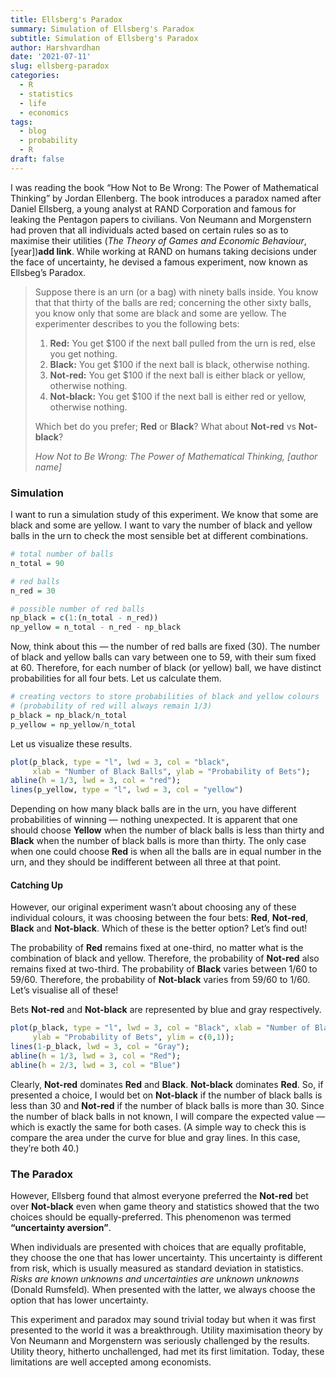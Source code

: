 ```yaml
---
title: Ellsberg's Paradox
summary: Simulation of Ellsberg's Paradox
subtitle: Simulation of Ellsberg's Paradox
author: Harshvardhan
date: '2021-07-11'
slug: ellsberg-paradox
categories:
  - R
  - statistics
  - life
  - economics
tags:
  - blog
  - probability
  - R
draft: false
---
```


I was reading the book "How Not to Be Wrong: The Power of Mathematical Thinking" by Jordan Ellenberg. The book introduces a paradox named after Daniel Ellsberg, a young analyst at RAND Corporation and famous for leaking the Pentagon papers to civilians. Von Neumann and Morgenstern had proven that all individuals acted based on certain rules so as to maximise their utilities (*The Theory of Games and Economic Behaviour*, [year])**add link**. While working at RAND on humans taking decisions under the face of uncertainty, he devised a famous experiment, now known as Ellsbeg's Paradox.

> Suppose there is an urn (or a bag) with ninety balls inside. You know that that thirty of the balls are red; concerning the other sixty balls, you know only that some are black and some are yellow. The experimenter describes to you the following bets:
>
> 1.  **Red:** You get \$100 if the next ball pulled from the urn is red, else you get nothing.
> 2.  **Black:** You get \$100 if the next ball is black, otherwise nothing.
> 3.  **Not-red:** You get \$100 if the next ball is either black or yellow, otherwise nothing.
> 4.  **Not-black:** You get \$100 if the next ball is either red or yellow, otherwise nothing.
>
> Which bet do you prefer; **Red** or **Black**? What about **Not-red** vs **Not-black**?
>
> *How Not to Be Wrong: The Power of Mathematical Thinking, [author name]*

### Simulation

I want to run a simulation study of this experiment. We know that some are black and some are yellow. I want to vary the number of black and yellow balls in the urn to check the most sensible bet at different combinations.

```r
# total number of balls
n_total = 90

# red balls
n_red = 30

# possible number of red balls
np_black = c(1:(n_total - n_red))
np_yellow = n_total - n_red - np_black
```

Now, think about this --- the number of red balls are fixed (30). The number of black and yellow balls can vary between one to 59, with their sum fixed at 60. Therefore, for each number of black (or yellow) ball, we have distinct probabilities for all four bets. Let us calculate them.

```r
# creating vectors to store probabilities of black and yellow colours 
# (probability of red will always remain 1/3)
p_black = np_black/n_total
p_yellow = np_yellow/n_total
```

Let us visualize these results.

```r
plot(p_black, type = "l", lwd = 3, col = "black", 
     xlab = "Number of Black Balls", ylab = "Probability of Bets"); 
abline(h = 1/3, lwd = 3, col = "red"); 
lines(p_yellow, type = "l", lwd = 3, col = "yellow")
```

Depending on how many black balls are in the urn, you have different probabilities of winning --- nothing unexpected. It is apparent that one should choose **Yellow** when the number of black balls is less than thirty and **Black** when the number of black balls is more than thirty. The only case when one could choose **Red** is when all the balls are in equal number in the urn, and they should be indifferent between all three at that point.

#### Catching Up

However, our original experiment wasn't about choosing any of these individual colours, it was choosing between the four bets: **Red**, **Not-red**, **Black** and **Not-black**. Which of these is the better option? Let's find out!

The probability of **Red** remains fixed at one-third, no matter what is the combination of black and yellow. Therefore, the probability of **Not-red** also remains fixed at two-third. The probability of **Black** varies between 1/60 to 59/60. Therefore, the probability of **Not-black** varies from 59/60 to 1/60. Let's visualise all of these!

Bets **Not-red** and **Not-black** are represented by blue and gray respectively.

```r
plot(p_black, type = "l", lwd = 3, col = "Black", xlab = "Number of Black Balls", 
     ylab = "Probability of Bets", ylim = c(0,1)); 
lines(1-p_black, lwd = 3, col = "Gray");
abline(h = 1/3, lwd = 3, col = "Red"); 
abline(h = 2/3, lwd = 3, col = "Blue")
```

Clearly, **Not-red** dominates **Red** and **Black**. **Not-black** dominates **Red**. So, if presented a choice, I would bet on **Not-black** if the number of black balls is less than 30 and **Not-red** if the number of black balls is more than 30. Since the number of black balls in not known, I will compare the expected value --- which is exactly the same for both cases. (A simple way to check this is compare the area under the curve for blue and gray lines. In this case, they're both 40.)

### The Paradox

However, Ellsberg found that almost everyone preferred the **Not-red** bet over **Not-black** even when game theory and statistics showed that the two choices should be equally-preferred. This phenomenon was termed **"uncertainty aversion"**.

When individuals are presented with choices that are equally profitable, they choose the one that has lower uncertainty. This uncertainty is different from risk, which is usually measured as standard deviation in statistics. *Risks are known unknowns and uncertainties are unknown unknowns* (Donald Rumsfeld)*.* When presented with the latter, we always choose the option that has lower uncertainty.

This experiment and paradox may sound trivial today but when it was first presented to the world it was a breakthrough. Utility maximisation theory by Von Neumann and Morgenstern was seriously challenged by the results. Utility theory, hitherto unchallenged, had met its first limitation. Today, these limitations are well accepted among economists.
